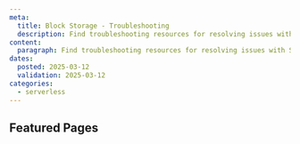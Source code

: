 ```yaml
---
meta:
  title: Block Storage - Troubleshooting
  description: Find troubleshooting resources for resolving issues with Scaleway Block Storage.
content:
  paragraph: Find troubleshooting resources for resolving issues with Scaleway Block Storage. 
dates:
  posted: 2025-03-12
  validation: 2025-03-12
categories:
  - serverless
---
```

<ProductHeader
  productName="Block Storage troubleshooting"
  productLogo="blockStorage"
  description="Find resources for resolving issues with Scaleway Block Storage"
/>
## Featured Pages
<Grid>
    <DefaultCard 
      title="Block Storage FAQ"
      description="General info on Block Storage."
      url="/block-storage/faq"
      label="See more"
    />
    <DefaultCard 
      title="Different Block Storage volume types"
      description="Learn about different types of blocks."
      url="/block-storage/reference-content/differences-between-5kiops-volumes/"
      label="See more"
    />
    <DefaultCard 
      title="Migrating from Instances API to Block Storage API"
      description="Advantages of migration."
      url="/#"
      label="See more"
    />
</Grid>
